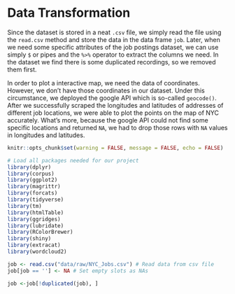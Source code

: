# Data Transformation
Since the dataset is stored in a neat `.csv` file, we simply read the file using the `read.csv` method and store the data in the data frame `job`. Later, when we need some specific attributes of the job postings dataset, we can use simply `$` or pipes and the `%>%` operator to extract the columns we need. In the dataset we find there is some duplicated recordings, so we removed them first.

In order to plot a interactive map, we need the data of coordinates. However, we don't have those coordinates in our dataset. Under this circumstance, we deployed the google API which is so-called `geocode()`. After we successfully scraped the longitudes and latitudes of addresses of different job locations, we were able to plot the points on the map of NYC accurately. What's more, because the google API could not find some specific locations and returned `NA`, we had to drop those rows with `NA` values in longitudes and latitudes.

```r
knitr::opts_chunk$set(warning = FALSE, message = FALSE, echo = FALSE)
```

```r
# Load all packages needed for our project
library(dplyr)
library(corpus)
library(ggplot2)
library(magrittr)
library(forcats)
library(tidyverse)
library(tm)
library(htmlTable)
library(ggridges)
library(lubridate)
library(RColorBrewer)
library(shiny)
library(extracat)
library(wordcloud2)
```
```r
job <- read.csv("data/raw/NYC_Jobs.csv") # Read data from csv file
job[job == ''] <- NA # Set empty slots as NAs

job <-job[!duplicated(job), ]
```